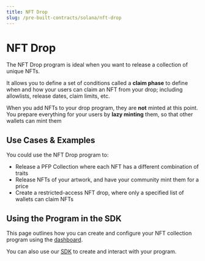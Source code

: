 ```yaml
---
title: NFT Drop
slug: /pre-built-contracts/solana/nft-drop
---
```



# NFT Drop

<div className="deployContractBtnContainer" style={{ marginTop: -70 }}>
  <DeployThisContractButton
    link={"https://nightly.web3sdk.io/programs"}
    contractType="solana-nft-drop"
    displayName="NFT Drop"
  />
</div>

<div className="heroGrid">
  <div>
    <p>
The NFT Drop program is ideal when you want to release a collection of unique NFTs.
    </p>

It allows you to define a set of conditions called a <b>claim phase</b> to define
when and how your users can claim an NFT from your drop;
including allowlists, release dates, claim limits, etc.

  </div>
  <div className="heroGridImageContainer">
    <YoutubeEmbed link={"https://www.youtube.com/embed/yX1kJNsY1fE"} />
  </div>
</div>

When you add NFTs to your drop program, they are **not** minted at this point.
You prepare everything for your users by **lazy minting** them, so that other wallets can mint them

## Use Cases & Examples

You could use the NFT Drop program to:

- Release a PFP Collection where each NFT has a different combination of traits
- Release NFTs of your artwork, and have your community mint them for a price
- Create a restricted-access NFT drop, where only a specified list of wallets can claim NFTs

<div className="row" style={{ marginBottom: 24 }}>
  <div className="col col--6" style={{ marginTop: 8 }}>
    <QuickstartCard
      name="Guide: Create An NFT Drop on Solana with the Dashboard"
      link="https://blog.web3sdk.io/guides/how-to-create-an-nft-collection-on-solana-without-code/"
      image="/assets/icons/education.png"
    />
  </div>
  <div className="col col--6" style={{ marginTop: 8 }}>
    <QuickstartCard
      name="Guide: Create An NFT Drop on Solana with the SDK"
      link="https://blog.web3sdk.io/guides/how-to-build-an-nft-drop-on-solana/"
      image="/assets/icons/education.png"
    />
  </div>
</div>

## Using the Program in the SDK

This page outlines how you can create and configure your NFT collection program using the [dashboard](https://web3sdk.io/dashboard).

You can also use our [SDK](/solana) to create and interact with your program.

<div className="row" style={{ marginBottom: 24 }}>
  <div className="col col--12" style={{ marginTop: 8 }}>
    <QuickstartCard
      name="Using the NFT Drop Program in the SDK"
      link="/solana/programs/nft-drops"
      image="/assets/icons/nft.png"
    />
  </div>
</div>
